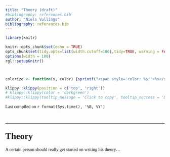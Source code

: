 ```yaml
---
title: "Theory (draft)"
#bibliography: references.bib
author: "Niels Vullings"
bibliography: references.bib
---
```


```{=html}
<style>
body {
  text-align: justify;
  font-family: Times;
}

h1, .h1, h2, .h2, h3, .h3 {
  margin-top: 24px;
  font-family: Times;
}
</style>
```
```r
library(knitr)

knitr::opts_chunk$set(echo = TRUE)
opts_chunk$set(tidy.opts=list(width.cutoff=100),tidy=TRUE, warning = FALSE, message = FALSE,comment = "#>", cache=TRUE, class.source=c("test"), class.output=c("test2"))
options(width = 100)
rgl::setupKnitr()



colorize <- function(x, color) {sprintf("<span style='color: %s;'>%s</span>", color, x) }

```

```r
klippy::klippy(position = c('top', 'right'))
# klippy::klippy(color = 'darkgreen')
#klippy::klippy(tooltip_message = 'Click to copy', tooltip_success = 'Done')
```

Last compiled on `r format(Sys.time(), '%B, %Y')`

<br>

------------------------------------------------------------------------

# Theory

A certain person should really get started on writing his theory...
